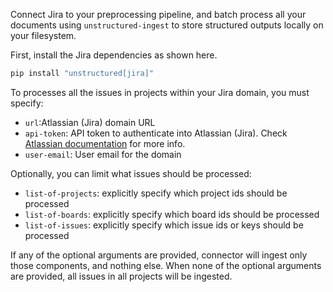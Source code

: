 Connect Jira to your preprocessing pipeline, and batch process all your documents using `unstructured-ingest` to store structured outputs locally on your filesystem.

First, install the Jira dependencies as shown here.


```bash
pip install "unstructured[jira]"
```

To processes all the issues in projects within your Jira domain, you must specify:
* `url`:Atlassian (Jira) domain URL
* `api-token`: API token to authenticate into Atlassian (Jira). Check [Atlassian documentation](https://support.atlassian.com/atlassian-account/docs/manage-api-tokens-for-your-atlassian-account/) for more info.
* `user-email`: User email for the domain

Optionally, you can limit what issues should be processed:
* `list-of-projects`: explicitly specify which project ids should be processed
* `list-of-boards`: explicitly specify which board ids should be processed
* `list-of-issues`: explicitly specify which issue ids or keys should be processed

If any of the optional arguments are provided, connector will ingest only those components, and nothing else.
When none of the optional arguments are provided, all issues in all projects will be ingested.

